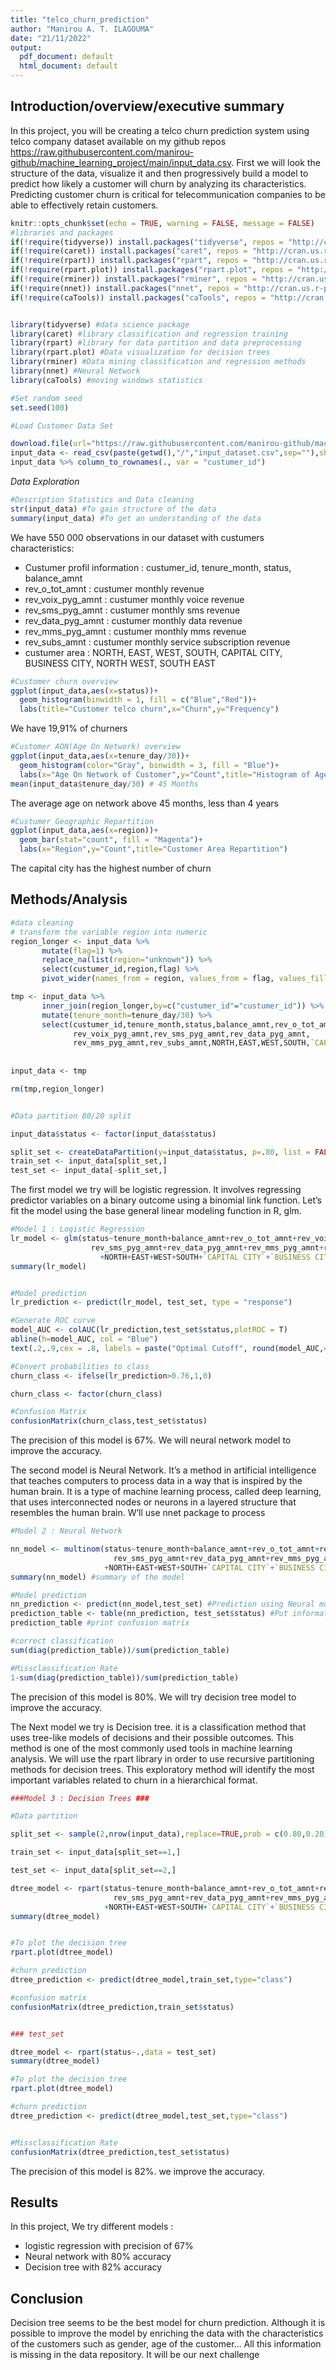 ---
title: "telco_churn_prediction"
author: "Manirou A. T. ILAGOUMA"
date: "21/11/2022"
output:
  pdf_document: default
  html_document: default
---

## Introduction/overview/executive summary

In this project, you will be creating a telco churn prediction system using telco company dataset available on my github repos <https://raw.githubusercontent.com/manirou-github/machine_learning_project/main/input_data.csv>. First we will look the structure of the data, visualize it and then progressively build a model to predict how likely a customer will churn by analyzing its characteristics.
Predicting customer churn is critical for telecommunication companies to be able to effectively retain customers.

```{r setup, include=FALSE}
knitr::opts_chunk$set(echo = TRUE, warning = FALSE, message = FALSE)
#libraries and packages
if(!require(tidyverse)) install.packages("tidyverse", repos = "http://cran.us.r-project.org")
if(!require(caret)) install.packages("caret", repos = "http://cran.us.r-project.org")
if(!require(rpart)) install.packages("rpart", repos = "http://cran.us.r-project.org")
if(!require(rpart.plot)) install.packages("rpart.plot", repos = "http://cran.us.r-project.org")
if(!require(rminer)) install.packages("rminer", repos = "http://cran.us.r-project.org")
if(!require(nnet)) install.packages("nnet", repos = "http://cran.us.r-project.org")
if(!require(caTools)) install.packages("caTools", repos = "http://cran.us.r-project.org")


library(tidyverse) #data science package
library(caret) #library classification and regression training
library(rpart) #library for data partition and data preprocessing
library(rpart.plot) #Data visualization for decision trees
library(rminer) #Data mining classification and regression methods
library(nnet) #Neural Network
library(caTools) #moving windows statistics

#Set random seed
set.seed(100)

#Load Customer Data Set

download.file(url="https://raw.githubusercontent.com/manirou-github/machine_learning_project/main/input_data.csv", destfile = paste(getwd(),"/","input_dataset.csv",sep=""), cacheOK=TRUE, mode="wb",method = "libcurl")
input_data <- read_csv(paste(getwd(),"/","input_dataset.csv",sep=""),show_col_types=FALSE)
input_data %>% column_to_rownames(., var = "custumer_id")

```

*Data Exploration*

```{r}

#Description Statistics and Data cleaning
str(input_data) #To gain structure of the data
summary(input_data) #To get an understanding of the data
```

We have 550 000 observations in our dataset with custumers characteristics:

* Custumer profil information : custumer_id, tenure_month, status, balance_amnt
* rev_o_tot_amnt : custumer monthly revenue
* rev_voix_pyg_amnt : custumer monthly voice revenue
* rev_sms_pyg_amnt : custumer monthly sms revenue
* rev_data_pyg_amnt : custumer monthly data revenue
* rev_mms_pyg_amnt : custumer monthly mms revenue
* rev_subs_amnt    : custumer monthly service subscription revenue
* custumer area    : NORTH, EAST, WEST, SOUTH, CAPITAL CITY, BUSINESS CITY, NORTH WEST, SOUTH EAST

```{r}
#Customer churn overview
ggplot(input_data,aes(x=status))+
  geom_histogram(binwidth = 1, fill = c("Blue","Red"))+
  labs(title="Customer telco churn",x="Churn",y="Frequency")
```
We have 19,91% of churners

```{r}
#Customer AON(Age On Network) overview
ggplot(input_data,aes(x=tenure_day/30))+
  geom_histogram(color="Gray", binwidth = 3, fill = "Blue")+
  labs(x="Age On Network of Customer",y="Count",title="Histogram of Age On Network of Customers")
mean(input_data$tenure_day/30) # 45 Months
```
The average age on network above 45 months, less than 4 years

```{r}
#Custumer Geographic Repartition
ggplot(input_data,aes(x=region))+
  geom_bar(stat="count", fill = "Magenta")+
  labs(x="Region",y="Count",title="Customer Area Repartition")
```
The capital city has the highest number of churn

## Methods/Analysis

```{r}
#data cleaning
# transform the variable region into numeric
region_longer <- input_data %>% 
       mutate(flag=1) %>% 
       replace_na(list(region="unknown")) %>% 
       select(custumer_id,region,flag) %>% 
       pivot_wider(names_from = region, values_from = flag, values_fill = 0)

tmp <- input_data %>% 
       inner_join(region_longer,by=c("custumer_id"="custumer_id")) %>% 
       mutate(tenure_month=tenure_day/30) %>% 
       select(custumer_id,tenure_month,status,balance_amnt,rev_o_tot_amnt,
              rev_voix_pyg_amnt,rev_sms_pyg_amnt,rev_data_pyg_amnt,
              rev_mms_pyg_amnt,rev_subs_amnt,NORTH,EAST,WEST,SOUTH,`CAPITAL CITY`,`BUSINESS CITY`,`NORTH WEST`,`SOUTH EAST` )
       
  
input_data <- tmp

rm(tmp,region_longer)


#Data partition 80/20 split

input_data$status <- factor(input_data$status)

split_set <- createDataPartition(y=input_data$status, p=.80, list = FALSE)
train_set <- input_data[split_set,]
test_set <- input_data[-split_set,]

```
The first model we try  will be logistic regression. It involves regressing predictor variables on a binary outcome using a binomial link function. Let’s fit the model using the base general linear modeling function in R, glm.

```{r}
#Model 1 : Logistic Regression
lr_model <- glm(status~tenure_month+balance_amnt+rev_o_tot_amnt+rev_voix_pyg_amnt+
                  rev_sms_pyg_amnt+rev_data_pyg_amnt+rev_mms_pyg_amnt+rev_subs_amnt
                    +NORTH+EAST+WEST+SOUTH+`CAPITAL CITY`+`BUSINESS CITY`+`NORTH WEST`+`SOUTH EAST`, family = "binomial", train_set)
summary(lr_model)


#Model prediction
lr_prediction <- predict(lr_model, test_set, type = "response")

#Generate ROC curve
model_AUC <- colAUC(lr_prediction,test_set$status,plotROC = T)
abline(h=model_AUC, col = "Blue")
text(.2,.9,cex = .8, labels = paste("Optimal Cutoff", round(model_AUC,4)))

#Convert probabilities to class
churn_class <- ifelse(lr_prediction>0.76,1,0)

churn_class <- factor(churn_class)

#Confusion Matrix
confusionMatrix(churn_class,test_set$status)
```
The precision of this model is 67%. We will neural network model to improve the accuracy.


The second model is Neural Network. It's a method in artificial intelligence that teaches computers to process data in a way that is inspired by the human brain. It is a type of machine learning process, called deep learning, that uses interconnected nodes or neurons in a layered structure that resembles the human brain. W'll use nnet package to process
```{r}
#Model 2 : Neural Network

nn_model <- multinom(status~tenure_month+balance_amnt+rev_o_tot_amnt+rev_voix_pyg_amnt+
                       rev_sms_pyg_amnt+rev_data_pyg_amnt+rev_mms_pyg_amnt+rev_subs_amnt
                     +NORTH+EAST+WEST+SOUTH+`CAPITAL CITY`+`BUSINESS CITY`+`NORTH WEST`+`SOUTH EAST`, data = train_set) #to assign logistic regression based neural network to a name
summary(nn_model) #summary of the model

#Model prediction
nn_prediction <- predict(nn_model,test_set) #Prediction using Neural model in conjunction with the testing set
prediction_table <- table(nn_prediction, test_set$status) #Put information into confusion matrix
prediction_table #print confusion matrix

#correct classification
sum(diag(prediction_table))/sum(prediction_table)

#Missclassification Rate
1-sum(diag(prediction_table))/sum(prediction_table)
```
The precision of this model is 80%. We will try decision tree model to improve the accuracy.


The Next model we try is Decision tree. it is a classification method that uses tree-like models of decisions and their possible outcomes. This method is one of the most commonly used tools in machine learning analysis. We will use the rpart library in order to use recursive partitioning methods for decision trees. This exploratory method will identify the most important variables related to churn in a hierarchical format.
```{r}
###Model 3 : Decision Trees ###

#Data partition

split_set <- sample(2,nrow(input_data),replace=TRUE,prob = c(0.80,0.20))

train_set <- input_data[split_set==1,]

test_set <- input_data[split_set==2,]

dtree_model <- rpart(status~tenure_month+balance_amnt+rev_o_tot_amnt+rev_voix_pyg_amnt+
                       rev_sms_pyg_amnt+rev_data_pyg_amnt+rev_mms_pyg_amnt+rev_subs_amnt
                     +NORTH+EAST+WEST+SOUTH+`CAPITAL CITY`+`BUSINESS CITY`+`NORTH WEST`+`SOUTH EAST`,data = train_set)
summary(dtree_model)


#To plot the decision tree
rpart.plot(dtree_model)

#churn prediction
dtree_prediction <- predict(dtree_model,train_set,type="class")

#confusion matrix
confusionMatrix(dtree_prediction,train_set$status)


### test_set 

dtree_model <- rpart(status~.,data = test_set)
summary(dtree_model)

#To plot the decision tree
rpart.plot(dtree_model)

#churn prediction
dtree_prediction <- predict(dtree_model,test_set,type="class")


#Missclassification Rate
confusionMatrix(dtree_prediction,test_set$status)
```
The precision of this model is 82%. we improve the accuracy.


## Results

In this project, We try different models :

* logistic regression with precision of 67%
* Neural network with 80% accuracy
* Decision tree with 82% accuracy


## Conclusion

Decision tree seems to be the best model for churn prediction.
Although it is possible to improve the model by enriching the data with the characteristics of the customers such as gender, age of the customer... All this information is missing in the data repository. It will be our next challenge

